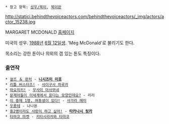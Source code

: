  * 참고 항목: [[성우/북미]], [[북미판]]


http://statici.behindthevoiceactors.com/behindthevoiceactors/_img/actors/actor_15238.jpg


MARGARET MCDONALD [http://www.behindthevoiceactors.com/Margaret-McDonald/ 홈페이지]

미국의 성우. [[1988년]] [[6월 12일]]생. 'Meg McDonald'로 불리기도 한다.

목소리는 강한 톤이나 의외의 갭 있는 톤도 특징이다.

=== 출연작 ===
 * [[걸즈 ＆ 판처]] - '''[[니시즈미 미호]]'''
 * [[리틀 버스터즈!]] - [[사이구사 하루카]]
 * [[마요치키!]] - [[우사미 마사무네]]
 * [[문제아들이 이세계에서 온다는 모양인데요?]] - 리리
 * [[이 중에 1명, 여동생이 있다!]] - [[사가라 메이]]
 * [[우폿테]] - 나나욘
 * [[중2병이라도 사랑이 하고 싶어!]] - '''[[타카나시 릿카]]'''
 * [[타마코 마켓]] - [[키타시라카와 타마코]]
